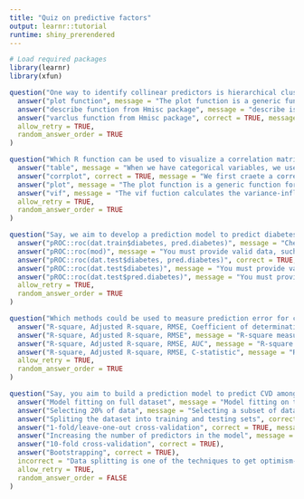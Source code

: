 ```yaml
---
title: "Quiz on predictive factors"
output: learnr::tutorial
runtime: shiny_prerendered
---
```


```r
# Load required packages
library(learnr)
library(xfun)
```

```r
question("One way to identify collinear predictors is hierarchical clustering approach. Which R function can be used to run a hierarchical cluster analysis?",
  answer("plot function", message = "The plot function is a generic function for plotting R objects. You can also use the plot function to produce a nice dendrogram once you have done with your cluster analysis."),
  answer("describe function from Hmisc package", message = "describe is especially useful for describing your data frames."),
  answer("varclus function from Hmisc package", correct = TRUE, message = "We used the varclus function from the Hmisc package in the lab. There are many other ways to do the cluster analysis in R."),
  allow_retry = TRUE,
  random_answer_order = TRUE
)
```

```r
question("Which R function can be used to visualize a correlation matrix that shows the relationships between continuous variables?",
  answer("table", message = "When we have categorical variables, we use the table function for creating contingency tables."),
  answer("corrplot", correct = TRUE, message = "We first craete a correlation matrix of continuous variables and then use the corrplot function to depict that correlation matrix."),
  answer("plot", message = "The plot function is a generic function for plotting R objects."),
  answer("vif", message = "The vif fuction calculates the variance-inflation factor."),
  allow_retry = TRUE,
  random_answer_order = TRUE
)
```

```r
question("Say, we aim to develop a prediction model to predict diabetes (a binary variable) based on some sociodemographic and clinical risk factors. \n We fit logistic regression model as follows: mod <- glm(diabetes ~ age + sex + race + education + triglycerides + protein + bilirubin + phosphorus + sodium + potassium + globulin + calcium, data = dat.train, family = binomial). \n The predicted probability of diabetes is calculated as: pred.diabetes <- predict(mod, type = 'response', newdata = dat.test). How would you calculate the area under the curve (AUC) values on the test data (dat.test)?",
  answer("pROC::roc(dat.train$diabetes, pred.diabetes)", message = "Check whether you are calculating the AUC on the training (dat.train) or the testing (dat.test) data."),
  answer("pROC::roc(mod)", message = "You must provide valid data, such as the outcome variable and predicted probabilities."),
  answer("pROC::roc(dat.test$diabetes, pred.diabetes)", correct = TRUE, message = "We use AUC to measure the accuracy for classification models."),
  answer("pROC::roc(dat.test$diabetes)", message = "You must provide valid data, such as the outcome variable and predicted probabilities."),
  answer("pROC::roc(dat.test$pred.diabetes)", message = "You must provide valid data, such as the outcome variable and predicted probabilities."),
  allow_retry = TRUE,
  random_answer_order = TRUE
)
```

```r
question("Which methods could be used to measure prediction error for continuous outcomes?",
  answer("R-square, Adjusted R-square, RMSE, Coefficient of determination", correct = TRUE, message = "R-square measures the goodness of fit of a model. In contrast, adjusted R-square is often powerful than R-square since adjusted R-square adds penalties for the number of parameters in the model. Standard deviation of the residuals is also a popular method to measure the accuracy for regression models with continuous outcomes. Coefficient of determination is donated by R-square, i.e., Coefficient of determination and R-square is the same thing."),
  answer("R-square, Adjusted R-square, RMSE", message = "R-square measures the goodness of fit of a model. In contrast, adjusted R-square is often powerful than R-square since adjusted R-square adds penalties for the number of parameters in the model. Standard deviation of the residuals is also a popular method to measure the accuracy for regression models with continuous outcomes. Coefficient of determination is donated by R-square, i.e., Coefficient of determination and R-square is the same thing."),
  answer("R-square, Adjusted R-square, RMSE, AUC", message = "R-square measures the goodness of fit of a model. Adjusted R-square is often powerful than R-square since adjusted R-square adds penalties for the number of parameters in the model. In contrast, we use AUC to measure the accuracy for classification models."),
  answer("R-square, Adjusted R-square, RMSE, C-statistic", message = "R-square measures the goodness of fit of a model. Adjusted R-square is often powerful than R-square since adjusted R-square adds penalties for the number of parameters in the model. In contrast, the concordance statistic (c-statistic) is the most commonly used statistic that measures discrimination for a time-to-event outcome."),
  allow_retry = TRUE,
  random_answer_order = TRUE
)
```


```r
question("Say, you aim to build a prediction model to predict CVD among Canadian adults using logistic regression. Which methods could be used to deal with model overfitting? (select ALL that apply)",
  answer("Model fitting on full dataset", message = "Model fitting on the full dataset actually creates the overfitting problem."),
  answer("Selecting 20% of data", message = "Selecting a subset of data never be a solution to address model overfitting."),
  answer("Spliting the dataset into training and testing sets", correct = TRUE),
  answer("1-fold/leave-one-out cross-validation", correct = TRUE, message = "Data splitting is one of the techniques to get optimism-corrected predictions. But there are other methods as well that can be used to deal with model overfitting, such as cross-validation and bootstrapping. 1-fold/leave-one-out cross-validation is a type of k-fold cross-validation."),
  answer("Increasing the number of predictors in the model", message = "Increasing the number of predictors or model complexity often overfits the model."),
  answer("10-fold cross-validation", correct = TRUE),
  answer("Bootstrapping", correct = TRUE),
  incorrect = "Data splitting is one of the techniques to get optimism-corrected predictions. But there are other methods as well that can be used to deal with model overfitting, such as cross-validation and bootstrapping.",
  allow_retry = TRUE,
  random_answer_order = FALSE
)
```
